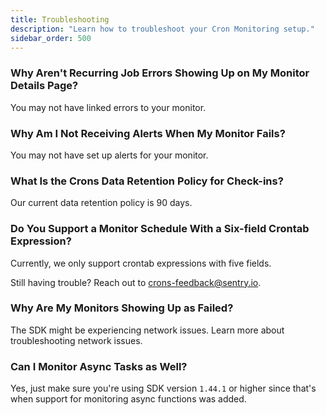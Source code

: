 ```yaml
---
title: Troubleshooting
description: "Learn how to troubleshoot your Cron Monitoring setup."
sidebar_order: 500
---
```


### Why Aren't Recurring Job Errors Showing Up on My Monitor Details Page?

You may not have <PlatformLink to="/crons/#connecting-errors-to-cron-monitors">linked errors to your monitor</PlatformLink>.

### Why Am I Not Receiving Alerts When My Monitor Fails?

You may not have <PlatformLink to="/crons/#alerts">set up alerts for your monitor</PlatformLink>.

### What Is the Crons Data Retention Policy for Check-ins?

Our current data retention policy is 90 days.

### Do You Support a Monitor Schedule With a Six-field Crontab Expression?

Currently, we only support crontab expressions with five fields.

Still having trouble? Reach out to [crons-feedback@sentry.io](mailto:crons-feedback@sentry.io).

### Why Are My Monitors Showing Up as Failed?

The SDK might be experiencing network issues. Learn more about <PlatformLink to="/troubleshooting/#network-issues">troubleshooting network issues</PlatformLink>.

### Can I Monitor Async Tasks as Well?

Yes, just make sure you're using SDK version `1.44.1` or higher since that's when support for monitoring async functions was added.
